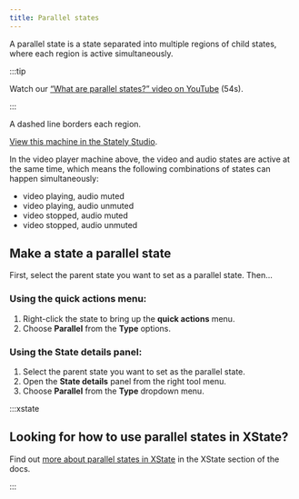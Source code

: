 ```yaml
---
title: Parallel states
---
```



A parallel state is a state separated into multiple regions of child states, where each region is active simultaneously.

:::tip

Watch our [“What are parallel states?” video on YouTube](https://www.youtube.com/watch?v=CWwgT1TbI4c&list=PLvWgkXBB3dd4I_l-djWVU2UGPyBgKfnTQ&index=6) (54s).

:::

A dashed line borders each region.

<p>
<ThemedImage
  alt="A state machine containing two region states with dashed borders around the outside. The first region is the video state which is active at the same time as the audio state, and contains a playing and stopped state, with stop and play events. The other region is an audio state, which is active at the same time as the video state, and has muted and unmuted states, and unmute and mute events."
  sources={{
    light: 'https://stately.ai/registry/machines/733de338-26cb-40a5-a0b5-b76bfc0405c3.light.png',
    dark: 'https://stately.ai/registry/machines/733de338-26cb-40a5-a0b5-b76bfc0405c3.dark.png',
  }}
/>
</p>

[View this machine in the Stately Studio](https://stately.ai/registry/editor/e13bef2b-bb13-4465-96ac-0bc25340688e?machineId=733de338-26cb-40a5-a0b5-b76bfc0405c3).

In the video player machine above, the video and audio states are active at the same time, which means the following combinations of states can happen simultaneously:

- video playing, audio muted
- video playing, audio unmuted
- video stopped, audio muted
- video stopped, audio unmuted

## Make a state a parallel state

First, select the parent state you want to set as a parallel state. Then…

### Using the **quick actions** menu:

1. Right-click the state to bring up the **quick actions** menu.
2. Choose **Parallel** from the **Type** options.

### Using the **State details** panel:

1. Select the parent state you want to set as the parallel state.
2. Open the **State details** panel from the right tool menu.
3. Choose **Parallel** from the **Type** dropdown menu.

:::xstate 

## Looking for how to use parallel states in XState?

Find out [more about parallel states in XState](/xstate/states/parallel-states) in the XState section of the docs.

:::